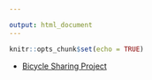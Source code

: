 ```yaml
---

output: html_document
---
```


```r
knitr::opts_chunk$set(echo = TRUE)
```

* [Bicycle Sharing Project](./projects/projects.html)
